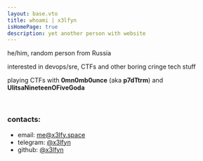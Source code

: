 ```yaml
---
layout: base.vto
title: whoami | x3lfyn
isHomePage: true
description: yet another person with website
---
```


he/him, random person from Russia

interested in devops/sre, CTFs and other boring cringe tech stuff

playing CTFs with <InlineIcon src="pictures/omnom.png"/> **0mn0mb0unce** (aka **p7dTtrm**) and <InlineIcon src="pictures/ulitsa.png"/> **UlitsaNineteenOFiveGoda**

<br/>

### **contacts:**
- email: [me@x3lfy.space](mailto:me@x3lfy.space)
- telegram: [@x3lfyn](https://t.me/x3lfyn)
- github: [@x3lfyn](https://github.com/x3lfyn)
